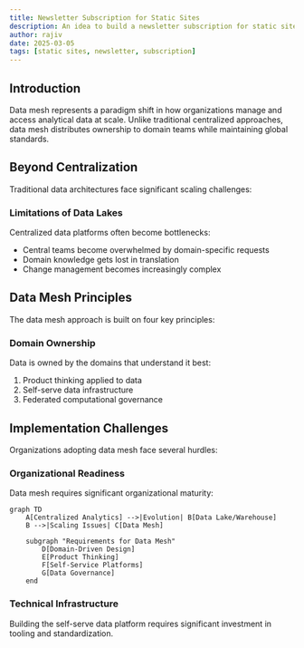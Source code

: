 ```yaml
---
title: Newsletter Subscription for Static Sites
description: An idea to build a newsletter subscription for static sites
author: rajiv
date: 2025-03-05
tags: [static sites, newsletter, subscription]
---
```


## Introduction

Data mesh represents a paradigm shift in how organizations manage and access analytical data at scale. Unlike traditional centralized approaches, data mesh distributes ownership to domain teams while maintaining global standards.

## Beyond Centralization

Traditional data architectures face significant scaling challenges:

### Limitations of Data Lakes

Centralized data platforms often become bottlenecks:

- Central teams become overwhelmed by domain-specific requests
- Domain knowledge gets lost in translation
- Change management becomes increasingly complex

## Data Mesh Principles

The data mesh approach is built on four key principles:

### Domain Ownership

Data is owned by the domains that understand it best:

1. Product thinking applied to data
2. Self-serve data infrastructure
3. Federated computational governance

## Implementation Challenges

Organizations adopting data mesh face several hurdles:

### Organizational Readiness

Data mesh requires significant organizational maturity:

```mermaid
graph TD
    A[Centralized Analytics] -->|Evolution| B[Data Lake/Warehouse]
    B -->|Scaling Issues| C[Data Mesh]

    subgraph "Requirements for Data Mesh"
        D[Domain-Driven Design]
        E[Product Thinking]
        F[Self-Service Platforms]
        G[Data Governance]
    end
```

### Technical Infrastructure

Building the self-serve data platform requires significant investment in tooling and standardization.

<Cards>
  <Card title="Domain-Driven Design" href="/docs/ddd" />
  <Card title="Data Products" href="/docs/data-products" />
</Cards>
